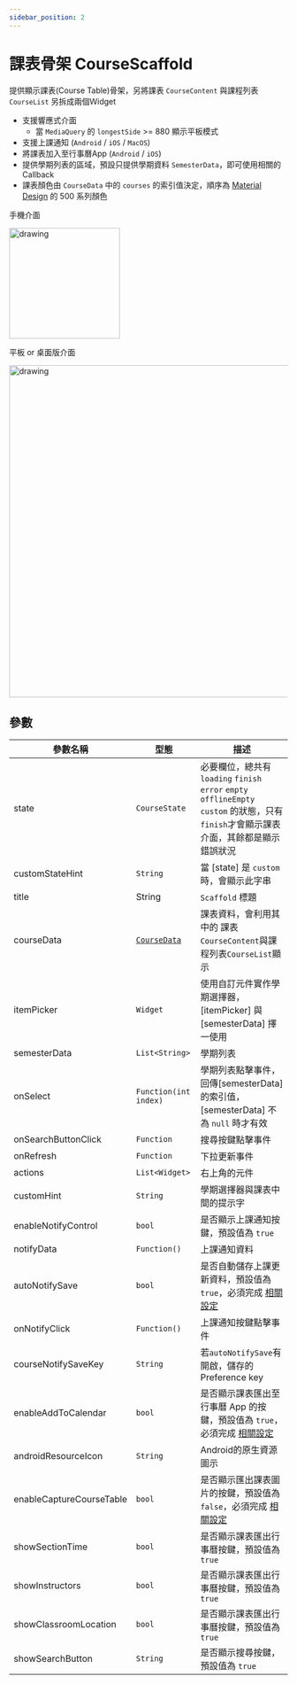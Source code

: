 ```yaml
---
sidebar_position: 2
---
```


# 課表骨架 CourseScaffold

提供顯示課表(Course Table)骨架，另將課表 `CourseContent` 與課程列表 `CourseList` 另拆成兩個Ｗidget
 - 支援響應式介面
   - 當 `MediaQuery` 的 `longestSide` >= 880 顯示平板模式
 - 支援上課通知 (`Android` / `iOS` / `MacOS`)
 - 將課表加入至行事曆App (`Android` / `iOS`)
 - 提供學期列表的區域，預設只提供學期資料 `SemesterData`，即可使用相關的 Callback
 - 課表顏色由 `CourseData` 中的 `courses` 的索引值決定，順序為 [Material Design](https://material.io/design/color/the-color-system.html) 的 500 系列顏色

手機介面

 <img src="../../img/scaffolds/course/mobile.png" alt="drawing" width="200"/>

平板 or 桌面版介面

 <img src="../../img/scaffolds/course/tablet.png" alt="drawing" width="600"/>

## 參數

| 參數名稱                         | 型態                             | 描述                             |
| ------------------------------- | ------------------------------- | ------------------------------- |
| state | `CourseState` | 必要欄位，總共有 `loading` `finish` `error` `empty` `offlineEmpty` `custom` 的狀態，只有`finish`才會顯示課表介面，其餘都是顯示錯誤狀況 |
| customStateHint | `String` | 當 [state] 是 `custom` 時，會顯示此字串 |
| title | String | `Scaffold` 標題 |
| courseData | [`CourseData`](../api-models/course-data) | 課表資料，會利用其中的 課表`CourseContent`與課程列表`CourseList`顯示 |
| itemPicker | `Widget` | 使用自訂元件實作學期選擇器，[itemPicker] 與 [semesterData] 擇一使用 |
| semesterData | `List<String>` | 學期列表 |
| onSelect | `Function(int index)` | 學期列表點擊事件，回傳[semesterData]的索引值，[semesterData] 不為 `null` 時才有效 |
| onSearchButtonClick | `Function` | 搜尋按鍵點擊事件 |
| onRefresh | `Function` | 下拉更新事件 |
| actions | `List<Widget>` | 右上角的元件 |
| customHint | `String` | 學期選擇器與課表中間的提示字 |
| enableNotifyControl | `bool` | 是否顯示上課通知按鍵，預設值為 `true` |
| notifyData | `Function()` | 上課通知資料 |
| autoNotifySave | `bool` | 是否自動儲存上課更新資料，預設值為 `true`，必須完成 [相關設定](../installation/local-notification) |
| onNotifyClick | `Function()` | 上課通知按鍵點擊事件 |
| courseNotifySaveKey | `String` | 若`autoNotifySave`有開啟，儲存的Preference key |
| enableAddToCalendar | `bool` | 是否顯示課表匯出至行事曆 App 的按鍵，預設值為 `true`，必須完成 [相關設定](../installation/export-tp-calendar) |
| androidResourceIcon | `String` | Android的原生資源圖示 |
| enableCaptureCourseTable | `bool` | 是否顯示匯出課表圖片的按鍵，預設值為 `false`，必須完成 [相關設定](../installation/export-course-table-image) |
| showSectionTime | `bool` | 是否顯示課表匯出行事曆按鍵，預設值為 `true` |
| showInstructors | `bool` | 是否顯示課表匯出行事曆按鍵，預設值為 `true` |
| showClassroomLocation | `bool` | 是否顯示課表匯出行事曆按鍵，預設值為 `true` |
| showSearchButton | `String` | 是否顯示搜尋按鍵，預設值為 `true` |